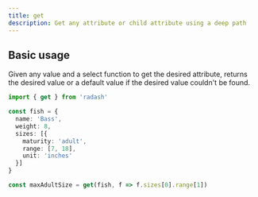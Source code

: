 ```yaml
---
title: get
description: Get any attribute or child attribute using a deep path
---
```





## Basic usage

Given any value and a select function to get the desired attribute, returns the desired value or a default value if the desired value couldn't be found.

```ts
import { get } from 'radash'

const fish = {
  name: 'Bass',
  weight: 8,
  sizes: [{
    maturity: 'adult',
    range: [7, 18],
    unit: 'inches'
  }]
}

const maxAdultSize = get(fish, f => f.sizes[0].range[1])
```







